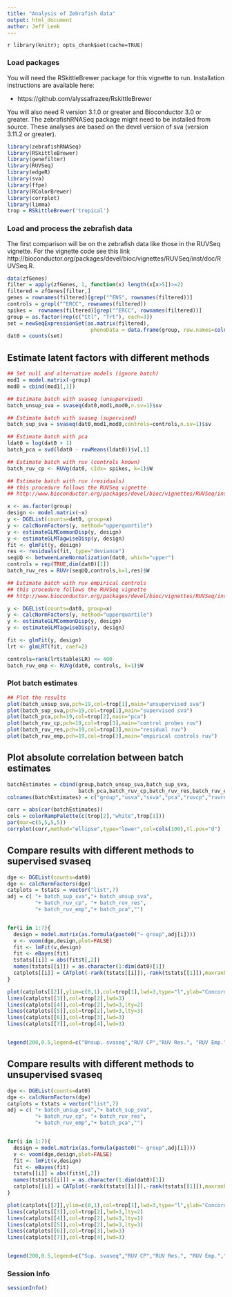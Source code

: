 ```yaml
---
title: "Analysis of Zebrafish data"
output: html_document
author: Jeff Leek
---
```


`r library(knitr); opts_chunk$set(cache=TRUE)`

### Load packages

You will need the RSkittleBrewer package for this vignette to run. Installation instructions are available here:

* https://github.com/alyssafrazee/RskittleBrewer

You will also need R version 3.1.0 or greater and Bioconductor 3.0 or greater. The zebrafishRNASeq package might need to be installed from source. These analyses are based on the devel version of sva (version 3.11.2 or greater).

```r
library(zebrafishRNASeq)
library(RSkittleBrewer)
library(genefilter)
library(RUVSeq)
library(edgeR)
library(sva)
library(ffpe)
library(RColorBrewer)
library(corrplot)
library(limma)
trop = RSkittleBrewer('tropical')
```

### Load and process the zebrafish data

The first comparison will be on the zebrafish data like those in the RUVSeq vignette. For the vignette code see this link http://bioconductor.org/packages/devel/bioc/vignettes/RUVSeq/inst/doc/RUVSeq.R.

```r
data(zfGenes)
filter = apply(zfGenes, 1, function(x) length(x[x>5])>=2)
filtered = zfGenes[filter,]
genes = rownames(filtered)[grep("^ENS", rownames(filtered))]
controls = grepl("^ERCC", rownames(filtered))
spikes =  rownames(filtered)[grep("^ERCC", rownames(filtered))]
group = as.factor(rep(c("Ctl", "Trt"), each=3))
set = newSeqExpressionSet(as.matrix(filtered),
                           phenoData = data.frame(group, row.names=colnames(filtered)))
dat0 = counts(set)
```

## Estimate latent factors with different methods

```r
## Set null and alternative models (ignore batch)
mod1 = model.matrix(~group)
mod0 = cbind(mod1[,1])

## Estimate batch with svaseq (unsupervised)
batch_unsup_sva = svaseq(dat0,mod1,mod0,n.sv=1)$sv

## Estimate batch with svaseq (supervised)
batch_sup_sva = svaseq(dat0,mod1,mod0,controls=controls,n.sv=1)$sv

## Estimate batch with pca
ldat0 = log(dat0 + 1)
batch_pca = svd(ldat0 - rowMeans(ldat0))$v[,1]

## Estimate batch with ruv (controls known)
batch_ruv_cp <- RUVg(dat0, cIdx= spikes, k=1)$W

## Estimate batch with ruv (residuals)
## this procedure follows the RUVSeq vignette
## http://www.bioconductor.org/packages/devel/bioc/vignettes/RUVSeq/inst/doc/RUVSeq.pdf

x <- as.factor(group)
design <- model.matrix(~x)
y <- DGEList(counts=dat0, group=x)
y <- calcNormFactors(y, method="upperquartile")
y <- estimateGLMCommonDisp(y, design)
y <- estimateGLMTagwiseDisp(y, design)
fit <- glmFit(y, design)
res <- residuals(fit, type="deviance")
seqUQ <- betweenLaneNormalization(dat0, which="upper")
controls = rep(TRUE,dim(dat0)[1])
batch_ruv_res = RUVr(seqUQ,controls,k=1,res)$W

## Estimate batch with ruv empirical controls
## this procedure follows the RUVSeq vignette
## http://www.bioconductor.org/packages/devel/bioc/vignettes/RUVSeq/inst/doc/RUVSeq.pdf

y <- DGEList(counts=dat0, group=x)
y <- calcNormFactors(y, method="upperquartile")
y <- estimateGLMCommonDisp(y, design)
y <- estimateGLMTagwiseDisp(y, design)

fit <- glmFit(y, design)
lrt <- glmLRT(fit, coef=2)

controls=rank(lrt$table$LR) <= 400
batch_ruv_emp <- RUVg(dat0, controls, k=1)$W
```

### Plot batch estimates

```r
## Plot the results
plot(batch_unsup_sva,pch=19,col=trop[1],main="unsupervised sva")
plot(batch_sup_sva,pch=19,col=trop[1],main="supervised sva")
plot(batch_pca,pch=19,col=trop[2],main="pca")
plot(batch_ruv_cp,pch=19,col=trop[3],main="control probes ruv")
plot(batch_ruv_res,pch=19,col=trop[3],main="residual ruv")
plot(batch_ruv_emp,pch=19,col=trop[3],main="empirical controls ruv")
```


## Plot absolute correlation between batch estimates

```r

batchEstimates = cbind(group,batch_unsup_sva,batch_sup_sva,
                       batch_pca,batch_ruv_cp,batch_ruv_res,batch_ruv_emp)
colnames(batchEstimates) = c("group","usva","ssva","pca","ruvcp","ruvres","ruvemp")

corr = abs(cor(batchEstimates))
cols = colorRampPalette(c(trop[2],"white",trop[1]))
par(mar=c(5,5,5,5))
corrplot(corr,method="ellipse",type="lower",col=cols(100),tl.pos="d")
```

## Compare results with different methods to supervised svaseq

```r
dge <- DGEList(counts=dat0)
dge <- calcNormFactors(dge)
catplots = tstats = vector("list",7)
adj = c( "+ batch_sup_sva","+ batch_unsup_sva",
         "+ batch_ruv_cp", "+ batch_ruv_res",
         "+ batch_ruv_emp","+ batch_pca","")


for(i in 1:7){
  design = model.matrix(as.formula(paste0("~ group",adj[i])))
  v <- voom(dge,design,plot=FALSE)
  fit <- lmFit(v,design)
  fit <- eBayes(fit)
  tstats[[i]] = abs(fit$t[,2])
  names(tstats[[i]]) = as.character(1:dim(dat0)[1])
  catplots[[i]] = CATplot(-rank(tstats[[i]]),-rank(tstats[[1]]),maxrank=400,make.plot=F)
}

plot(catplots[[2]],ylim=c(0,1),col=trop[1],lwd=3,type="l",ylab="Concordance Between Supervised svaseq and other methods",xlab="Rank")
lines(catplots[[3]],col=trop[2],lwd=3)
lines(catplots[[4]],col=trop[2],lwd=3,lty=2)
lines(catplots[[5]],col=trop[2],lwd=3,lty=3)
lines(catplots[[6]],col=trop[3],lwd=3)
lines(catplots[[7]],col=trop[4],lwd=3)


legend(200,0.5,legend=c("Unsup. svaseq","RUV CP","RUV Res.", "RUV Emp.","PCA", "No adjustment"),col=trop[c(1,2,2,2,3,4)],lty=c(1,1,2,3,1,1),lwd=3)
```



## Compare results with different methods to unsupervised svaseq

```r
dge <- DGEList(counts=dat0)
dge <- calcNormFactors(dge)
catplots = tstats = vector("list",7)
adj = c( "+ batch_unsup_sva","+ batch_sup_sva",
         "+ batch_ruv_cp", "+ batch_ruv_res",
         "+ batch_ruv_emp","+ batch_pca","")


for(i in 1:7){
  design = model.matrix(as.formula(paste0("~ group",adj[i])))
  v <- voom(dge,design,plot=FALSE)
  fit <- lmFit(v,design)
  fit <- eBayes(fit)
  tstats[[i]] = abs(fit$t[,2])
  names(tstats[[i]]) = as.character(1:dim(dat0)[1])
  catplots[[i]] = CATplot(-rank(tstats[[i]]),-rank(tstats[[1]]),maxrank=400,make.plot=F)
}

plot(catplots[[2]],ylim=c(0,1),col=trop[1],lwd=3,type="l",ylab="Concordance Between Unsupervised svaseq and other methods",xlab="Rank")
lines(catplots[[3]],col=trop[2],lwd=3,lty=2)
lines(catplots[[4]],col=trop[2],lwd=3,lty=1)
lines(catplots[[5]],col=trop[2],lwd=3,lty=3)
lines(catplots[[6]],col=trop[3],lwd=3)
lines(catplots[[7]],col=trop[4],lwd=3)


legend(200,0.5,legend=c("Sup. svaseq","RUV CP","RUV Res.", "RUV Emp.","PCA", "No adjustment"),col=trop[c(1,2,2,2,3,4)],lty=c(1,2,1,3,1,1),lwd=3)
```

### Session Info

```r
sessionInfo()
```




